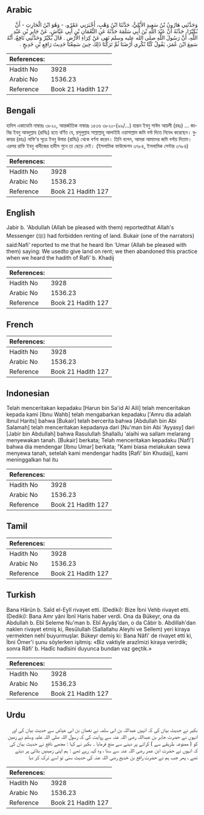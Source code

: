 ## Arabic


<div dir="rtl" lang="ar" style={{fontSize:'larger',backgroundColor:'#f8f9fa',padding:20}}>
وَحَدَّثَنِي هَارُونُ بْنُ سَعِيدٍ الأَيْلِيُّ، حَدَّثَنَا ابْنُ وَهْبٍ، أَخْبَرَنِي عَمْرٌو، - وَهُوَ ابْنُ الْحَارِثِ - أَنَّ بُكَيْرًا، حَدَّثَهُ أَنَّ عَبْدَ اللَّهِ بْنَ أَبِي سَلَمَةَ حَدَّثَهُ عَنِ النُّعْمَانِ بْنِ أَبِي عَيَّاشٍ، عَنْ جَابِرِ بْنِ عَبْدِ اللَّهِ، أَنَّ رَسُولَ اللَّهِ صلى الله عليه وسلم نَهَى عَنْ كِرَاءِ الأَرْضِ ‏.‏ قَالَ بُكَيْرٌ وَحَدَّثَنِي نَافِعٌ، أَنَّهُ سَمِعَ ابْنَ عُمَرَ، يَقُولُ كُنَّا نُكْرِي أَرْضَنَا ثُمَّ تَرَكْنَا ذَلِكَ حِينَ سَمِعْنَا حَدِيثَ رَافِعِ بْنِ خَدِيجٍ ‏.‏
</div>
<div style={{backgroundColor:'#f8f9fa',padding:20, marginBottom: 10}}><table> <thead> <tr> <th>References:</th> <th></th> </tr> </thead> <tbody><tr><td>Hadith No</td><td>3928</td></tr><tr><td>Arabic No</td><td>1536.23</td></tr><tr><td>Reference</td><td>Book 21 Hadith 127</td></tr></tbody></table></div>

## Bengali


<div dir="ltr" lang="bn" style={{fontSize:'larger',backgroundColor:'#f8f9fa',padding:20}}>
হাদিস একাডেমি নাম্বারঃ ৩৮২০, আন্তর্জাতিক নাম্বারঃ ১৫৩৬ ৩৮২০-(৯৯/...) হারূন ইবনু সাঈদ আয়লী (রহঃ) ... জাবির ইবনু আবদুল্লাহ (রাযিঃ) হতে বর্ণিত যে, রসূলুল্লাহ সাল্লাল্লাহু আলাইহি ওয়াসাল্লাম জমি বর্গা দিতে নিযেধ করেছেন। বুকায়র (রহঃ) নাফি'র সূত্রে ইবনু উমার (রাযিঃ) থেকে বর্ণনা করেন। তিনি বলেন, আমরা আমাদের জমি বর্গায় দিতাম। এরপর রাফি ইবনু খাদীজের হাদীস শুনে তা ছেড়ে দেই। (ইসলামিক ফাউন্ডেশন ৩৭৮৪, ইসলামিক সেন্টার ৩৭৮৪)
</div>
<div style={{backgroundColor:'#f8f9fa',padding:20, marginBottom: 10}}><table> <thead> <tr> <th>References:</th> <th></th> </tr> </thead> <tbody><tr><td>Hadith No</td><td>3928</td></tr><tr><td>Arabic No</td><td>1536.23</td></tr><tr><td>Reference</td><td>Book 21 Hadith 127</td></tr></tbody></table></div>

## English


<div dir="ltr" lang="en" style={{fontSize:'larger',backgroundColor:'#f8f9fa',padding:20}}>
Jabir b. 'Abdullah (Allah be pleased with them) reportedthat Allah's Messenger (ﷺ) had forbidden renting of land. Bukair (one of the narrators) said:Nafi' reported to me that he heard Ibn 'Umar (Allah be pleased with them) saying: We usedto give land on rent; we then abandoned this practice when we heard the hadith of Rafi' b. Khadij
</div>
<div style={{backgroundColor:'#f8f9fa',padding:20, marginBottom: 10}}><table> <thead> <tr> <th>References:</th> <th></th> </tr> </thead> <tbody><tr><td>Hadith No</td><td>3928</td></tr><tr><td>Arabic No</td><td>1536.23</td></tr><tr><td>Reference</td><td>Book 21 Hadith 127</td></tr></tbody></table></div>

## French


<div dir="ltr" lang="fr" style={{fontSize:'larger',backgroundColor:'#f8f9fa',padding:20}}>

</div>
<div style={{backgroundColor:'#f8f9fa',padding:20, marginBottom: 10}}><table> <thead> <tr> <th>References:</th> <th></th> </tr> </thead> <tbody><tr><td>Hadith No</td><td>3928</td></tr><tr><td>Arabic No</td><td>1536.23</td></tr><tr><td>Reference</td><td>Book 21 Hadith 127</td></tr></tbody></table></div>

## Indonesian


<div dir="ltr" lang="id" style={{fontSize:'larger',backgroundColor:'#f8f9fa',padding:20}}>
Telah menceritakan kepadaku [Harun bin Sa'id Al Aili] telah menceritakan kepada kami [Ibnu Wahb] telah mengabarkan kepadaku ['Amru dia adalah Ibnul Harits] bahwa [Bukair] telah bercerita bahwa [Abdullah bin Abi Salamah] telah menceritakan kepadanya dari [Nu'man bin Abi 'Ayyasy] dari [Jabir bin Abdullah] bahwa Rasulullah Shallallu 'alaihi wa sallam melarang menyewakan tanah. [Bukair] berkata; Telah menceritakan kepadaku [Nafi'] bahwa dia mendengar [Ibnu Umar] berkata; "Kami biasa melakukan sewa menyewa tanah, setelah kami mendengar hadits [Rafi' bin Khudaij], kami meninggalkan hal itu
</div>
<div style={{backgroundColor:'#f8f9fa',padding:20, marginBottom: 10}}><table> <thead> <tr> <th>References:</th> <th></th> </tr> </thead> <tbody><tr><td>Hadith No</td><td>3928</td></tr><tr><td>Arabic No</td><td>1536.23</td></tr><tr><td>Reference</td><td>Book 21 Hadith 127</td></tr></tbody></table></div>

## Tamil


<div dir="ltr" lang="ta" style={{fontSize:'larger',backgroundColor:'#f8f9fa',padding:20}}>

</div>
<div style={{backgroundColor:'#f8f9fa',padding:20, marginBottom: 10}}><table> <thead> <tr> <th>References:</th> <th></th> </tr> </thead> <tbody><tr><td>Hadith No</td><td>3928</td></tr><tr><td>Arabic No</td><td>1536.23</td></tr><tr><td>Reference</td><td>Book 21 Hadith 127</td></tr></tbody></table></div>

## Turkish


<div dir="ltr" lang="tr" style={{fontSize:'larger',backgroundColor:'#f8f9fa',padding:20}}>
Bana Hârûn b. Saîd el-Eylî rivayet etti. (Dediki): Bize İbni Vehb rivayet etti. (Dediki): Bana Amr yâni İbnî Haris haber verdi. Ona da Bükeyr, ona da Abdullah b. Ebî Seleme Nu'man b. Ebî Ayyâş'dan, o da Câbir b. Abdillah'dan naklen rivayet etmiş ki, Resûlullah (Sallallahu Aleyhi ve Sellem) yeri kiraya vermekten nehî buyurmuşlar. Bükeyr demiş ki: Bana Nâfi' de rivayet etti ki, İbni Ömer'i şunu söylerken işitmiş: «Biz vaktiyle arazîmizi kiraya verirdik; sonra Râfi' b. Hadîc hadîsini duyunca bundan vaz geçtik.»
</div>
<div style={{backgroundColor:'#f8f9fa',padding:20, marginBottom: 10}}><table> <thead> <tr> <th>References:</th> <th></th> </tr> </thead> <tbody><tr><td>Hadith No</td><td>3928</td></tr><tr><td>Arabic No</td><td>1536.23</td></tr><tr><td>Reference</td><td>Book 21 Hadith 127</td></tr></tbody></table></div>

## Urdu


<div dir="rtl" lang="ur" style={{fontSize:'larger',backgroundColor:'#f8f9fa',padding:20}}>
بکیر نے حدیث بیان کی کہ انہیں عبداللہ بن ابی سلمہ نے نعمان بن ابی عیاش سے حدیث بیان کی اور انہوں نے حضرت جابر بن عبداللہ رضی اللہ عنہ سے روایت کی کہ رسول اللہ صلی اللہ علیہ وسلم نے زمین کو ( ممنوعہ طریقے سے ) کرائے پر دینے سے منع فرمایا ۔ بکیر نے کہا : مجھے نافع نے حدیث بیان کی کہ انہوں نے حضرت ابن عمر رضی اللہ عنہ سے سنا ، وہ کہہ رہے تھے : ہم اپنی زمینیں بٹائی پر دیتے تھے ، پھر جب ہم نے حضرت رافع بن خدیج رضی اللہ عنہ کی حدیث سنی تو اسے ترک کر دیا
</div>
<div style={{backgroundColor:'#f8f9fa',padding:20, marginBottom: 10}}><table> <thead> <tr> <th>References:</th> <th></th> </tr> </thead> <tbody><tr><td>Hadith No</td><td>3928</td></tr><tr><td>Arabic No</td><td>1536.23</td></tr><tr><td>Reference</td><td>Book 21 Hadith 127</td></tr></tbody></table></div>